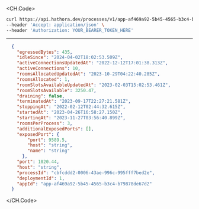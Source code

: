 
<CH.Code>
```bash Example Request
curl https://api.hathora.dev/processes/v1/app-af469a92-5b45-4565-b3c4-b79878de67d2/info/cbfcddd2-0006-43ae-996c-995fff7bed2e \
--header 'Accept: application/json' \
--header 'Authorization: YOUR_BEARER_TOKEN_HERE'
```
---

```json Example Response
  {
    "egressedBytes": 435,
    "idleSince": "2024-04-02T18:02:53.509Z",
    "activeConnectionsUpdatedAt": "2022-12-12T17:01:38.313Z",
    "activeConnections": 10,
    "roomsAllocatedUpdatedAt": "2023-10-29T04:22:40.285Z",
    "roomsAllocated": 1,
    "roomSlotsAvailableUpdatedAt": "2023-02-03T15:02:53.461Z",
    "roomSlotsAvailable": 3250.47,
    "draining": false,
    "terminatedAt": "2023-09-17T22:27:21.581Z",
    "stoppingAt": "2022-02-12T02:44:32.615Z",
    "startedAt": "2023-04-26T16:58:27.150Z",
    "startingAt": "2023-11-27T03:56:40.899Z",
    "roomsPerProcess": 3,
    "additionalExposedPorts": [],
    "exposedPort": {
        "port": 9589.5,
        "host": "string",
        "name": "string"
      },
    "port": 1020.44,
    "host": "string",
    "processId": "cbfcddd2-0006-43ae-996c-995fff7bed2e",
    "deploymentId": 1,
    "appId": "app-af469a92-5b45-4565-b3c4-b79878de67d2"
  }
```
</CH.Code>
